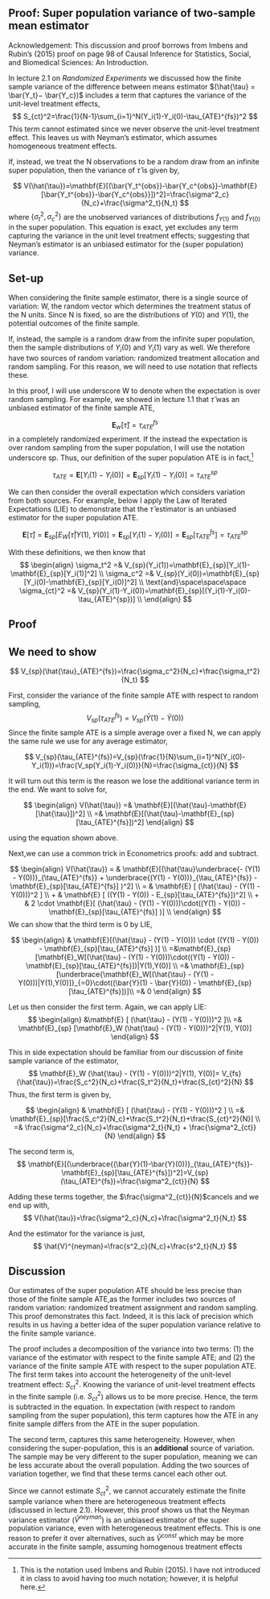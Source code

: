 ## Proof: Super population variance of two-sample mean estimator

::: {.callout-tip appearance="simple" icon="false"}

Acknowledgement: This discussion and proof borrows from Imbens and Rubin’s (2015) proof on page 98 of Causal Inference for Statistics, Social, and Biomedical Sciences: An Introduction.

:::

In lecture 2.1 on *Randomized Experiments* we discussed how the finite sample variance of the difference between means estimator $(\hat{\tau} = \bar{Y_t}− \bar{Y_c})$ includes a term that captures the variance of the unit-level treatment effects,
$$
S_{ct}^2=\frac{1}{N-1}\sum_{i=1}^N(Y_i(1)-Y_i(0)-\tau_{ATE}^{fs})^2
$$
This term cannot estimated since we never observe the unit-level treatment effect. This leaves us with Neyman’s estimator, which assumes homogeneous treatment effects. 

If, instead, we treat the N observations to be a random draw from an infinite super population, then the variance of $\hat{\tau}$ is given by,

$$
V(\hat{\tau})=\mathbf{E}[(\bar{Y_t^{obs}}-\bar{Y_c^{obs}}-\mathbf{E}[\bar{Y_t^{obs}}-\bar{Y_c^{obs}}])^2]=\frac{\sigma^2_c}{N_c}+\frac{\sigma^2_t}{N_t}
$$
where $\{\sigma_t^2,\sigma_c^2\}$ are the unobserved variances of distributions $f_{Y(1)}$ and $f_{Y(0)}$ in the super population. This equation is exact, yet excludes any term capturing the variance in the unit level treatment effects; suggesting that Neyman’s estimator is an unbiased estimator for the (super population) variance.

## Set-up
 
When considering the finite sample estimator, there is a single source of variation: W, the random vector which determines the treatment status of the N units. Since N is fixed, so are the distributions of $Y(0)$ and $Y(1)$, the potential outcomes of the finite sample.

If, instead, the sample is a random draw from the infinite super population, then the sample distributions of $Y_i(0)$ and $Y_i(1)$ vary as well. We therefore have two sources of random variation: randomized treatment allocation and random sampling. For this reason, we will need to use notation that reflects these.

In this proof, I will use underscore W to denote when the expectation is over random sampling. For example, we showed in lecture 1.1 that $\hat{\tau}$ was an unbiased estimator of the finite sample ATE,

$$
\mathbf{E}_w[\hat{\tau}]=\tau_{ATE}^{fs}
$$
in a completely randomized experiment. If the instead the expectation is over random sampling from the super population, I will use the notation underscore sp. Thus, our definition of the super population ATE is in fact,[^1]

[^1]: This is the notation used Imbens and Rubin (2015). I have not introduced it in class to avoid having too much notation; however, it is helpful here.

$$
\tau_{ATE} = \mathbf{E}[Y_i(1)-Y_i(0)]=\mathbf{E}_{sp}[Y_i(1)-Y_i(0)]=\tau_{ATE}^{sp}
$$

We can then consider the overall expectation which considers variation from both sources. For example, below I apply the Law of Iterated Expectations (LIE) to demonstrate that the $\hat{\tau}$ estimator is an unbiased estimator for the super population ATE.

$$
\mathbf{E}[\hat{\tau}]=\mathbf{E}_{sp}[E_W[\hat{\tau}|Y(1),Y(0)]=\mathbf{E}_{sp}[Y_i(1)-Y_i(0)]=\mathbf{E}_{sp}[\tau_{ATE}^{fs}]=\tau_{ATE}^{sp}
$$

With these definitions, we then know that
$$
\begin{align}
\sigma_t^2 =& V_{sp}(Y_i(1))=\mathbf{E}_{sp}[Y_i(1)-\mathbf{E}_{sp}[Y_i(1)]^2] \\
\sigma_c^2 =& V_{sp}(Y_i(0))=\mathbf{E}_{sp}[Y_i(0)-\mathbf{E}_{sp}[Y_i(0)]^2] \\
\text{and}\space\space\space \sigma_{ct}^2 =& V_{sp}(Y_i(1)-Y_i(0))=\mathbf{E}_{sp}[(Y_i(1)-Y_i(0)-\tau_{ATE}^{sp})] \\
\end{align}
$$

## Proof

::: {.callout-important icon="false" appearance="simple"}
## We need to show
$$
V_{sp}(\hat{\tau}_{ATE}^{fs})=\frac{\sigma_c^2}{N_c}+\frac{\sigma_t^2}{N_t}
$$
:::

First, consider the variance of the finite sample ATE with respect to random sampling,
$$
V_{sp}(\tau_{ATE}^{fs})=V_{sp}(\bar{Y}(1)-\bar{Y}(0))
$$
Since the finite sample ATE is a simple average over a fixed N, we can apply the same rule we use for any average estimator,

$$
V_{sp}(\tau_{ATE}^{fs})=V_{sp}(\frac{1}{N}\sum_{i=1}^N(Y_i(0)-Y_i(1)))=\frac{V_sp(Y_i(1)-Y_i(0))}{N}=\frac{\sigma_{ct}}{N}
$$

It will turn out this term is the reason we lose the additional variance term in the end. We want to solve for,

$$
\begin{align}
V(\hat{\tau}) =& \mathbf{E}[(\hat{\tau}-\mathbf{E}[\hat{\tau}])^2] \\
=& \mathbf{E}[(\hat{\tau}-\mathbf{E}_{sp}[\tau_{ATE}^{fs}])^2]
\end{align}
$$

using the equation shown above. 

Next,we can use a common trick in Econometrics proofs: add and subtract.

$$
\begin{align}
V(\hat{\tau}) = & \mathbf{E}[(\hat{\tau}\underbrace{- (Y(1) - Y(0))}_{\tau_{ATE}^{fs}} + \underbrace{(Y(1) - Y(0))}_{\tau_{ATE}^{fs}} - \mathbf{E}_{sp}[\tau_{ATE}^{fs}] )^2] \\
= & \mathbf{E} [ (\hat{\tau} - (Y(1) - Y(0)))^2 ] \\
+ & \mathbf{E} [ ((Y(1) - Y(0)) - E_{sp}[\tau_{ATE}^{fs}])^2] \\
+ & 2 \cdot \mathbf{E}[ (\hat{\tau} - (Y(1) - Y(0)))\cdot((Y(1) - Y(0)) - \mathbf{E}_{sp}[\tau_{ATE}^{fs}] )] \\
\end{align}
$$
We can show that the third term is 0 by LIE,

$$
\begin{align}
& \mathbf{E}[(\hat{\tau} - (Y(1) - Y(0))) \cdot ((Y(1) - Y(0)) - \mathbf{E}_{sp}[\tau_{ATE}^{fs}] )] \\
=&\mathbf{E}_{sp}[\mathbf{E}_W[(\hat{\tau} - (Y(1) - Y(0)))\cdot((Y(1) - Y(0)) - \mathbf{E}_{sp}[\tau_{ATE}^{fs}])|Y(1),Y(0)] \\
=& \mathbf{E}_{sp}[\underbrace{\mathbf{E}_W[(\hat{\tau} - (Y(1) - Y(0)))|Y(1),Y(0)]}_{=0}\cdot((\bar{Y}(1) - \bar{Y}(0)) - \mathbf{E}_{sp}[\tau_{ATE}^{fs}])]\\
=& 0
\end{align}
$$

Let us then consider the first term. Again, we can apply LIE:
$$
\begin{align}
&\mathbf{E} [ (\hat{\tau} - (Y(1) - Y(0)))^2 ]\\
=& \mathbf{E}_{sp} [\mathbf{E}_W (\hat{\tau} - (Y(1) - Y(0)))^2|Y(1), Y(0)]
\end{align}
$$

This in side expectation should be familiar from our discussion of finite sample variance of the estimator,
$$
\mathbf{E}_W (\hat{\tau} - (Y(1) - Y(0)))^2|Y(1), Y(0)]= V_{fs}(\hat{\tau})=\frac{S_c^2}{N_c}+\frac{S_t^2}{N_t}+\frac{S_{ct}^2}{N}
$$
Thus, the first term is given by,

$$
\begin{align}
& \mathbf{E} [ (\hat{\tau} - (Y(1) - Y(0)))^2 ] \\
=& \mathbf{E}_{sp}[\frac{S_c^2}{N_c}+\frac{S_t^2}{N_t}+\frac{S_{ct}^2}{N}] \\
=& \frac{\sigma^2_c}{N_c}+\frac{\sigma^2_t}{N_t} + \frac{\sigma^2_{ct}}{N}
\end{align}
$$

The second term is,
$$
\mathbf{E}[(\underbrace{(\bar{Y}(1)-\bar{Y}(0))}_{\tau_{ATE}^{fs}}-\mathbf{E}_{sp}[\tau_{ATE}^{fs}])^2]=V_{sp}(\tau_{ATE}^{fs})=\frac{\sigma^2_{ct}}{N}
$$

Adding these terms together, the $\frac{\sigma^2_{ct}}{N}$cancels and we end up with,
$$
V(\hat{\tau})=\frac{\sigma^2_c}{N_c}+\frac{\sigma^2_t}{N_t}
$$

And the estimator for the variance is just,
$$
\hat{V}^{neyman}=\frac{s^2_c}{N_c}+\frac{s^2_t}{N_t}
$$

## Discussion
Our estimates of the super population ATE should be less precise than those of the finite sample ATE,as the former includes two sources of random variation: randomized treatment assignment and random sampling. This proof demonstrates this fact. Indeed, it is this lack of precision which results in us having a better idea of the super population variance relative to the finite sample variance.

The proof includes a decomposition of the variance into two terms: (1) the variance of the estimator with respect to the finite sample ATE; and (2) the variance of the finite sample ATE with respect to the super population ATE. The first term takes into account the heterogeneity of the unit-level treatment effect: $S^2_{ct}$. Knowing the variance of unit-level treatment effects in the finite sample (i.e. $S^2_{ct}$) allows us to be more precise. Hence, the term is subtracted in the equation. In expectation (with respect to random sampling from the super population), this term captures how the ATE in any finite sample differs from the ATE in the super population.

The second term, captures this same heterogeneity. However, when considering the super-population, this is an **additional** source of variation. The sample may be very different to the super population, meaning we can be less accurate about the overall population. Adding the two sources of variation together, we find that these terms cancel each other out.


Since we cannot estimate $S^2_{ct}$, we cannot accurately estimate the finite sample variance when there are heterogeneous treatment effects (discussed in lecture 2.1). However, this proof shows us that the Neyman variance estimator ($\hat{V}^{neyman}$) is an unbiased estimator of the super population variance, even with heterogeneous treatment effects. This is one reason to prefer it over alternatives, such as $\hat{V}^{const}$ which may be more accurate in the finite sample, assuming homogenous treatment effects